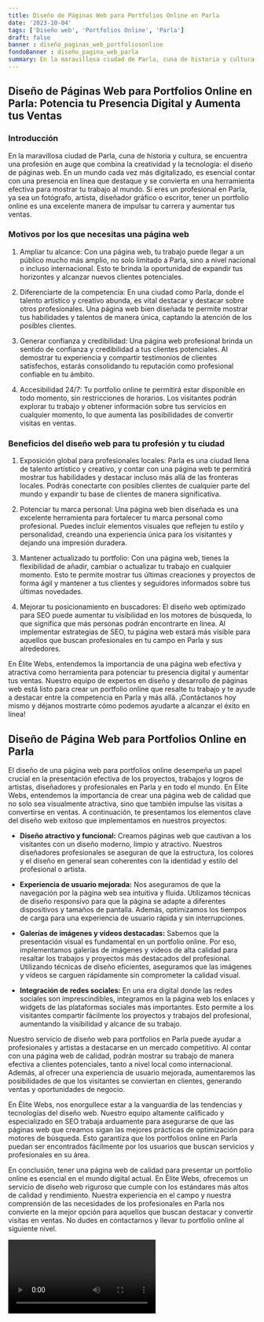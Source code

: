 ```yaml
---
title: Diseño de Páginas Web para Portfolios Online en Parla
date: '2023-10-04'
tags: ['Diseño web', 'Portfolios Online', 'Parla']
draft: false
banner : diseño_paginas_web_portfoliosonline
fondoBanner : diseño_pagina_web_parla
summary: En la maravillosa ciudad de Parla, cuna de historia y cultura, se encuentra una profesión en auge que combina la creatividad y la tecnología el diseño de páginas web. En un mundo cada vez más digitalizado, es esencial contar con una presencia en línea que destaque y se convierta en una herramienta efectiva para mostrar tu trabajo al mundo. Si eres un profesional en Parla, ya sea un fotógrafo, artista, diseñador gráfico o escritor, tener un portfolio online es una excelente manera de impulsar tu carrera y aumentar tus ventas.
---
```


## Diseño de Páginas Web para Portfolios Online en Parla: Potencia tu Presencia Digital y Aumenta tus Ventas

### Introducción

En la maravillosa ciudad de Parla, cuna de historia y cultura, se encuentra una profesión en auge que combina la creatividad y la tecnología: el diseño de páginas web. En un mundo cada vez más digitalizado, es esencial contar con una presencia en línea que destaque y se convierta en una herramienta efectiva para mostrar tu trabajo al mundo. Si eres un profesional en Parla, ya sea un fotógrafo, artista, diseñador gráfico o escritor, tener un portfolio online es una excelente manera de impulsar tu carrera y aumentar tus ventas.

### Motivos por los que necesitas una página web

1. Ampliar tu alcance: Con una página web, tu trabajo puede llegar a un público mucho más amplio, no solo limitado a Parla, sino a nivel nacional o incluso internacional. Esto te brinda la oportunidad de expandir tus horizontes y alcanzar nuevos clientes potenciales.

2. Diferenciarte de la competencia: En una ciudad como Parla, donde el talento artístico y creativo abunda, es vital destacar y destacar sobre otros profesionales. Una página web bien diseñada te permite mostrar tus habilidades y talentos de manera única, captando la atención de los posibles clientes.

3. Generar confianza y credibilidad: Una página web profesional brinda un sentido de confianza y credibilidad a tus clientes potenciales. Al demostrar tu experiencia y compartir testimonios de clientes satisfechos, estarás consolidando tu reputación como profesional confiable en tu ámbito.

4. Accesibilidad 24/7: Tu portfolio online te permitirá estar disponible en todo momento, sin restricciones de horarios. Los visitantes podrán explorar tu trabajo y obtener información sobre tus servicios en cualquier momento, lo que aumenta las posibilidades de convertir visitas en ventas.

### Beneficios del diseño web para tu profesión y tu ciudad

1. Exposición global para profesionales locales: Parla es una ciudad llena de talento artístico y creativo, y contar con una página web te permitirá mostrar tus habilidades y destacar incluso más allá de las fronteras locales. Podrás conectarte con posibles clientes de cualquier parte del mundo y expandir tu base de clientes de manera significativa.

2. Potenciar tu marca personal: Una página web bien diseñada es una excelente herramienta para fortalecer tu marca personal como profesional. Puedes incluir elementos visuales que reflejen tu estilo y personalidad, creando una experiencia única para los visitantes y dejando una impresión duradera.

3. Mantener actualizado tu portfolio: Con una página web, tienes la flexibilidad de añadir, cambiar o actualizar tu trabajo en cualquier momento. Esto te permite mostrar tus últimas creaciones y proyectos de forma ágil y mantener a tus clientes y seguidores informados sobre tus últimas novedades.

4. Mejorar tu posicionamiento en buscadores: El diseño web optimizado para SEO puede aumentar tu visibilidad en los motores de búsqueda, lo que significa que más personas podrán encontrarte en línea. Al implementar estrategias de SEO, tu página web estará más visible para aquellos que buscan profesionales en tu campo en Parla y sus alrededores.

En Élite Webs, entendemos la importancia de una página web efectiva y atractiva como herramienta para potenciar tu presencia digital y aumentar tus ventas. Nuestro equipo de expertos en diseño y desarrollo de páginas web está listo para crear un portfolio online que resalte tu trabajo y te ayude a destacar entre la competencia en Parla y más allá. ¡Contáctanos hoy mismo y déjanos mostrarte cómo podemos ayudarte a alcanzar el éxito en línea!

<GifSeo />

<Cta />

## Diseño de Página Web para Portfolios Online en Parla

El diseño de una página web para portfolios online desempeña un papel crucial en la presentación efectiva de los proyectos, trabajos y logros de artistas, diseñadores y profesionales en Parla y en todo el mundo. En Élite Webs, entendemos la importancia de crear una página web de calidad que no solo sea visualmente atractiva, sino que también impulse las visitas a convertirse en ventas. A continuación, te presentamos los elementos clave del diseño web exitoso que implementamos en nuestros proyectos:

- **Diseño atractivo y funcional:** Creamos páginas web que cautivan a los visitantes con un diseño moderno, limpio y atractivo. Nuestros diseñadores profesionales se aseguran de que la estructura, los colores y el diseño en general sean coherentes con la identidad y estilo del profesional o artista.

- **Experiencia de usuario mejorada:** Nos aseguramos de que la navegación por la página web sea intuitiva y fluida. Utilizamos técnicas de diseño responsivo para que la página se adapte a diferentes dispositivos y tamaños de pantalla. Además, optimizamos los tiempos de carga para una experiencia de usuario rápida y sin interrupciones.

- **Galerías de imágenes y vídeos destacadas:** Sabemos que la presentación visual es fundamental en un portfolio online. Por eso, implementamos galerías de imágenes y vídeos de alta calidad para resaltar los trabajos y proyectos más destacados del profesional. Utilizando técnicas de diseño eficientes, aseguramos que las imágenes y vídeos se carguen rápidamente sin comprometer la calidad visual.

- **Integración de redes sociales:** En una era digital donde las redes sociales son imprescindibles, integramos en la página web los enlaces y widgets de las plataformas sociales más importantes. Esto permite a los visitantes compartir fácilmente los proyectos y trabajos del profesional, aumentando la visibilidad y alcance de su trabajo.

Nuestro servicio de diseño web para portfolios en Parla puede ayudar a profesionales y artistas a destacarse en un mercado competitivo. Al contar con una página web de calidad, podrán mostrar su trabajo de manera efectiva a clientes potenciales, tanto a nivel local como internacional. Además, al ofrecer una experiencia de usuario mejorada, aumentaremos las posibilidades de que los visitantes se conviertan en clientes, generando ventas y oportunidades de negocio.

En Élite Webs, nos enorgullece estar a la vanguardia de las tendencias y tecnologías del diseño web. Nuestro equipo altamente calificado y especializado en SEO trabaja arduamente para asegurarse de que las páginas web que creamos sigan las mejores prácticas de optimización para motores de búsqueda. Esto garantiza que los portfolios online en Parla puedan ser encontrados fácilmente por los usuarios que buscan servicios y profesionales en su área.

En conclusión, tener una página web de calidad para presentar un portfolio online es esencial en el mundo digital actual. En Élite Webs, ofrecemos un servicio de diseño web riguroso que cumple con los estándares más altos de calidad y rendimiento. Nuestra experiencia en el campo y nuestra comprensión de las necesidades de los profesionales en Parla nos convierte en la mejor opción para aquellos que buscan destacar y convertir visitas en ventas. No dudes en contactarnos y llevar tu portfolio online al siguiente nivel.

<Video />

<CtaBot job='Portfolios Online' city='Parla'/>

<Gmaps query='Parla+españa+maps' />